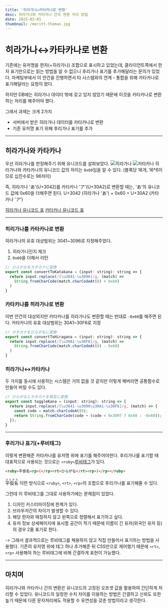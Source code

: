 ```yaml
---
title: '히라가나↔카타카나로 변환'
desc: 히라가나와 카타카나 간의 변환 처리 방법
date: 2025-03-01
thumbnail: /meritt-thomas.jpg
---
```


<h1>히라가나↔카타카나로 변환</h1>

기존에는 유저명을 한자(+히라가나) 조합으로 표시하고 있었는데, 클라이언트쪽에서 한자 표기만으로는 읽는 방법을 알 수 없으니 후리가나 표기를 추가해달라는 문의가 있었다.
마케팅부에서 이 안건을 진행하면서 타 시스템와의 연계・통합을 위해 카타카나로 표기해달라는 요청이 왔다.

하지만 DB에는 히라가나 데이터 밖에 갖고 있지 않았기 때문에 이것을 카타카나로 변환하는 처리를 해주어야 했다.

그래서 과제는 크게 2가지
- 서버에서 받은 히라가나 데이터를 카타카나로 변환
- 기존 유저명 표기 위해 후리가나 표기를 추가

---
## 히라가나와 카타카나
우선 히라가나를 판정해주기 위해 유니코드를 살펴보았다.
![히라가나](/posts/workLog/hirakata/hiragana.avif)
![카타카나](/posts/workLog/hirakata/katakana.avif)
히라가나와 카타카나의 유니코드 값의 차이는 `0x60`임을 알 수 있다.
(블록당 16개, 16*6이므로 십진수로는 96차이)

즉, 히라가나 'あ'(U+3042)를 카타카나 'ア'(U+30A2)로 변환할 때는, 'あ'의 유니코드 값에 0x60을 더해주면 된다.
U+3042 (히라가나 'あ') + 0x60 = U+30A2 (카타카나 'ア')

[히라가나 유니코드 표](https://en.wikipedia.org/wiki/Hiragana_(Unicode_block))
[카타카나 유니코드 표](https://en.wikipedia.org/wiki/Katakana_(Unicode_block))

---
### 히리가나를 카타카나로 변환
히라가나의 유효 대상범위는 3041~3096로 지정해주었다.
1. 히라가나인지 체크
2. `0x60`을 더해서 리턴
```javascript
// ひらがなをカタカナに変換
export const convertToKatakana = (input: string): string => {
  return input.replace(/[\u3041-\u3096]/g, (match) =>
    String.fromCharCode(match.charCodeAt(0) + 0x60)
  )
}
```
### 카타카나를 히라가나로 변환
이번 안건의 대상외지만 카타카나를 히라가나도 변환할 때는 반대로 `-0x60`를 해주면 된다.
카타카나의 유효 대상범위는 30A1~30F6로 지정
```javascript
// カタカナをひらがなに変換
export const convertToHiragana = (input: string): string => {
  return input.replace(/[\u30A1-\u30F6]/g, (match) =>
    String.fromCharCode(match.charCodeAt(0) - 0x60)
  )
}
```
### 히라가나↔카타카나
두 가지를 동시에 사용하는 시스템은 거의 없을 것 같지만
이렇게 해버리면 공통함수로 만들어 버릴 수도 있다.
```javascript
// ひらがなとカタカナを相互に変換
export const toggleKana = (input: string): string => {
  return input.replace(/[\u3041-\u3096\u30A1-\u30F6]/g, (match) => {
    const code = match.charCodeAt(0);
    return String.fromCharCode(code + (code < 0x3097 ? 0x60 : -0x60));
  });
}
```
---
### 후리가나 표기(+루비태그)
이렇게 변환해준 카타카나를 유저명 위에 표기를 해주어야한다.
후리가나를 표기할 때 대표적으로 사용되는 것으로는 `<ruby>`[루비태그](https://developer.mozilla.org/ko/docs/Web/HTML/Element/ruby)가 있다.

```html
<ruby>平仮名<rp>(</rp><rt>ひらがな</rt><rp>)</rp></ruby>
```
<ruby>平仮名<rp>(</rp><rt>ひらがな</rt><rp>)</rp></ruby>
이런 방식으로 `<ruby>`, `<rt>`, `<rp>`의 조합으로 후리가나를 표기해줄 수 있다.

그런데 이 루비태그를 그대로 사용하기에는 문제점이 있었다.
1. 디자인 커스터마이징에 한계가 있다.
2. 브라우저간의 차이가 발생할 수 있다.
3. 해당 한자와 매칭하지 않고 왼쪽으로 정렬해서 표기하고 싶다.
4. 유저 정보 상세페이지에 표시할 공간이 적기 때문에 이름이 긴 유저(외국인 유저 등)의 경우 2줄 표기로 한다.

-> 그래서 결과적으로는 루비태그를 채용하지 않고 직접 만들어서 표기하는 방법을 사용했다.
기존의 유저명 위에 태그 하나 추가해준 뒤 CSS만으로 제어했기 때문에 `<rt>`, `<rp>` 사용해야 하는 루비태그에 비해 간결하게 표현이 가능했다.

---
## 마치며
히라가나와 카타카나 간의 변환은 유니코드의 고정된 오프셋 값을 활용하여 간단하게 처리할 수 있었다.
유니코드의 일정한 수치 차이를 이용하는 방법은 간결하고 신뢰도 또한 높기 때문에 다른 문자처리에도 적용할 수 유연성을 갖춘 방법이라고 생각한다.
